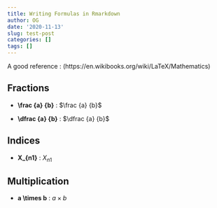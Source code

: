 ```yaml
---
title: Writing Formulas in Rmarkdown
author: OG
date: '2020-11-13'
slug: test-post
categories: []
tags: []
---
```


A good reference : (https://en.wikibooks.org/wiki/LaTeX/Mathematics)

## Fractions

+ __\\frac {a} {b}__  : $\frac {a} {b}$

+ __\\dfrac {a} {b}__ : $\dfrac {a} {b}$ 

## Indices

+ __X_{n1}__ : $X_{n1}$

## Multiplication

+ __a \\times b__ : $a \times b$




